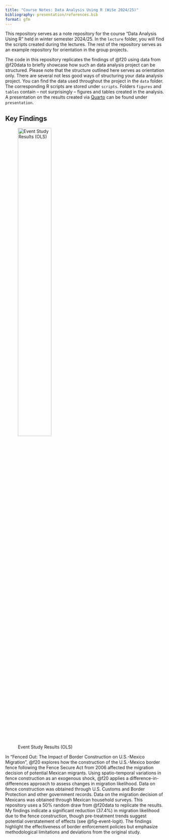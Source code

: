 ```yaml
---
title: "Course Notes: Data Analysis Using R (WiSe 2024/25)"
bibliography: presentation/references.bib
format: gfm
---
```


This repository serves as a note repository for the course "Data Analysis Using R" held in winter semester 2024/25. In the `lecture` folder, you will find the scripts created during the lectures. The rest of the repository serves as an example repository for orientation in the group projects.

The code in this repository replicates the findings of @f20 using data from @f20data to briefly showcase how such an data analysis project can be structured. Please note that the structure outlined here serves as orientation only. There are several not less good ways of structuring your data analysis project. You can find the data used throughout the project in the `data` folder. The corresponding R scripts are stored under `scripts`. Folders `figures` and `tables` contain -- not surprisingly -- figures and tables created in the analysis. A presentation on the results created via [Quarto](https://quarto.org/) can be found under `presentation`.

## Key Findings

![Event Study Results (OLS)](figures/event_plot_logit.png){#fig-event-logit align=center width=50% height=50%}

In "Fenced Out: The Impact of Border Construction on U.S.-Mexico Migration", @f20 explores how the construction of the U.S.-Mexico border fence following the Fence Secure Act from 2006 affected the migration decision of potential Mexican migrants. Using spatio-temporal variations in fence construction as an exogenous shock, @f20 applies a difference-in-differences approach to assess changes in migration likelihood. Data on fence construction was obtained through U.S. Customs and Border Protection and other government records. Data on the migration decision of Mexicans was obtained through Mexican household surveys. This repository uses a 50% random draw from @f20data to replicate the results. My findings indicate a significant reduction (37.4%) in migration likelihood due to the fence construction, though pre-treatment trends suggest potential overstatement of effects (see @fig-event-logit). The findings highlight the effectiveness of border enforcement policies but emphasize methodological limitations and deviations from the original study.
